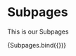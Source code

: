 
<Meta title="components/sections/Subpages" decorators={[withDesign]} />

# Subpages

This is our Subpages

<Canvas>
  <Story
    name="Subpages"
    parameters={{
      design: {
        type: 'figma',
        url: '',
      },
    }}
    args={{
      title: 'Lorem Ipsum',
      subpages: [
        {
          title: 'Lorem Ipsum',
          description:
            'Okrem e-kníh v online katalógu ponúkame aj prístup k tisíckam elektronických kníh a časopisov. Využite prístup k doslova svetovému čítaniu v niektorej z našich plnotextových databáz.',
          url: '#',
        },
        {
          title: 'Lorem Ipsum',
          description:
            'Okrem e-kníh v online katalógu ponúkame aj prístup k tisíckam elektronických kníh a časopisov. Využite prístup k doslova svetovému čítaniu v niektorej z našich plnotextových databáz.',
          url: '#',
        },
      ],
    }}
  >
    {Subpages.bind({})}
  </Story>
</Canvas>

<ArgsTable of={Subpages} />
